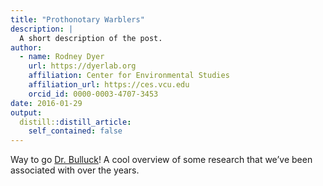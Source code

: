 ```yaml
---
title: "Prothonotary Warblers"
description: |
  A short description of the post.
author:
  - name: Rodney Dyer
    url: https://dyerlab.org
    affiliation: Center for Environmental Studies
    affiliation_url: https://ces.vcu.edu
    orcid_id: 0000-0003-4707-3453
date: 2016-01-29
output:
  distill::distill_article:
    self_contained: false
---
```





Way to go [Dr. Bulluck](http://rampages.us/bullucklab/)!  A cool overview of some research that we've been associated with over the years.
 
 
 
